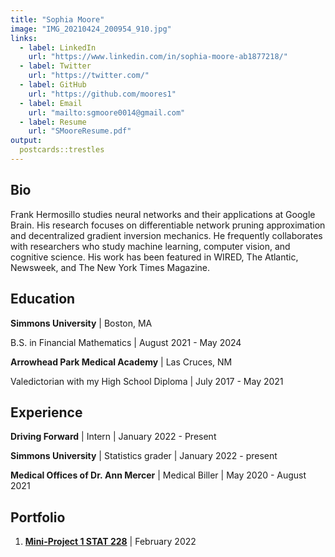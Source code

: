 ---
title: "Sophia Moore"
image: "IMG_20210424_200954_910.jpg"
links:
  - label: LinkedIn
    url: "https://www.linkedin.com/in/sophia-moore-ab1877218/"
  - label: Twitter
    url: "https://twitter.com/"
  - label: GitHub
    url: "https://github.com/moores1"
  - label: Email
    url: "mailto:sgmoore0014@gmail.com"
  - label: Resume
    url: "SMooreResume.pdf"
output:
  postcards::trestles
---
 
## Bio

Frank Hermosillo studies neural networks and their applications at Google 
Brain. His research focuses on differentiable network pruning approximation and 
decentralized gradient inversion mechanics. He frequently collaborates with 
researchers who study machine learning, computer vision, and cognitive science.
His work has been featured in WIRED, The Atlantic, Newsweek, and The New York 
Times Magazine.

## Education

**Simmons University** | Boston, MA

B.S. in Financial Mathematics | August 2021 - May 2024

**Arrowhead Park Medical Academy** | Las Cruces, NM

Valedictorian with my High School Diploma | July 2017 - May 2021

## Experience

**Driving Forward** | Intern | January 2022 - Present

**Simmons University** | Statistics grader | January 2022 - present

**Medical Offices of Dr. Ann Mercer** | Medical Biller | May 2020 - August 2021


## Portfolio

1. [**Mini-Project 1 STAT 228**](Project1.html) | February 2022








